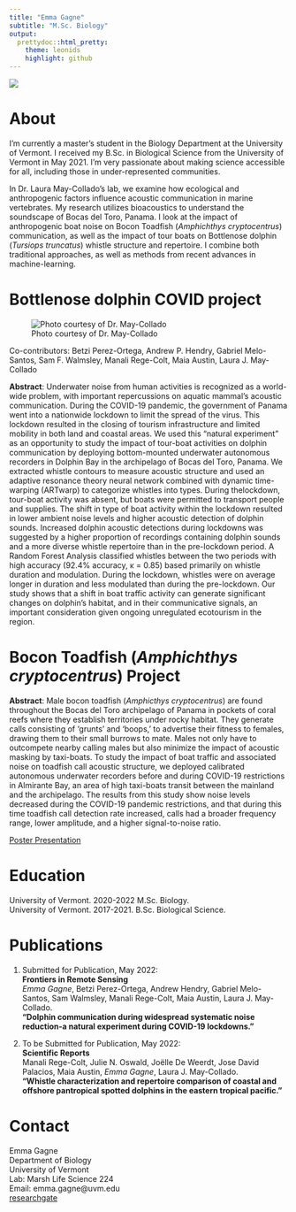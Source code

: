 ```yaml
---
title: "Emma Gagne"
subtitle: "M.Sc. Biology"
output: 
  prettydoc::html_pretty:
    theme: leonids
    highlight: github
---
```

![](headshot.jpg)

# About

I'm currently a master's student in the Biology Department at the University of Vermont. I received my B.Sc. in Biological Science from the University of Vermont in May 2021. I'm very passionate about making science accessible for all, including those in under-represented communities.

In Dr. Laura May-Collado's lab, we examine how ecological and anthropogenic factors influence acoustic communication in marine vertebrates. My research utilizes bioacoustics to understand the soundscape of Bocas del Toro, Panama. I look at the impact of anthropogenic boat noise on Bocon Toadfish (*Amphichthys cryptocentrus*) communication, as well as the impact of tour boats on Bottlenose dolphin (*Tursiops truncatus*) whistle structure and repertoire. I combine both traditional approaches, as well as methods from recent advances in machine-learning.


# Bottlenose dolphin COVID project

![Photo courtesy of Dr. May-Collado](dolphin.jpg)

Co-contributors: Betzi Perez-Ortega, Andrew P. Hendry, Gabriel Melo-Santos, Sam F. Walmsley, Manali Rege-Colt, Maia Austin, Laura J. May-Collado

**Abstract**: Underwater noise from human activities is recognized as a world-wide problem, with important repercussions on aquatic mammal’s acoustic communication. During the COVID-19 pandemic, the  government of Panama went into a nationwide lockdown to limit the spread of the virus. This lockdown resulted in the closing of tourism infrastructure and limited mobility in both land and coastal areas. We used this “natural experiment” as an opportunity to study the impact of tour-boat activities on dolphin communication by deploying bottom-mounted underwater autonomous recorders in Dolphin Bay in the archipelago of Bocas del Toro, Panama. We extracted whistle contours to measure acoustic structure and used an adaptive resonance theory neural network combined with dynamic time-warping (ARTwarp) to categorize whistles into types. During thelockdown, tour-boat activity was absent, but boats were permitted to transport people and supplies. The shift in type of boat activity within the lockdown resulted in lower ambient noise levels and higher acoustic detection of dolphin sounds. Increased dolphin acoustic detections during lockdowns was suggested by a higher proportion of recordings containing dolphin sounds and a more diverse whistle repertoire than in the pre-lockdown period. A Random Forest Analysis classified whistles between the two periods with high accuracy (92.4% accuracy, κ = 0.85) based primarily on whistle duration and modulation. During the lockdown, whistles were on average longer in duration and less modulated than during the pre-lockdown. Our study shows that a shift in boat traffic activity can generate significant changes on dolphin’s habitat, and in their communicative signals, an important consideration given ongoing unregulated ecotourism in the region.


# Bocon Toadfish (*Amphichthys cryptocentrus*) Project

**Abstract**: Male bocon toadfish (*Amphicthys cryptocentrus*) are found throughout the Bocas del Toro archipelago of Panama in pockets of coral reefs where they establish territories under rocky habitat. They generate calls consisting of ‘grunts’ and ‘boops,’ to advertise their fitness to females, drawing them to their small burrows to mate. Males not only have to outcompete nearby calling males but also minimize the impact of acoustic masking by taxi-boats. To study the impact of boat traffic and associated noise on toadfish call acoustic structure, we deployed calibrated autonomous underwater recorders before and during COVID-19 restrictions in Almirante Bay, an area of high taxi-boats transit between the mainland and the archipelago. The results from this study show noise levels decreased during the COVID-19 pandemic restrictions, and that during this time toadfish call detection rate increased, calls had a broader frequency range, lower amplitude, and a higher signal-to-noise ratio.

[Poster Presentation](SRC2020.pptx)


# Education

University of Vermont. 2020-2022 M.Sc. Biology.  
University of Vermont. 2017-2021. B.Sc. Biological Science.  

# Publications
1. Submitted for Publication, May 2022:  
**Frontiers in Remote Sensing**  
*Emma Gagne*, Betzi Perez-Ortega, Andrew Hendry, Gabriel Melo-Santos, Sam Walmsley, Manali Rege-Colt, Maia Austin, Laura J. May-Collado.  
**“Dolphin communication during widespread systematic noise reduction-a natural experiment during COVID-19 lockdowns.”**

2. To be Submitted for Publication, May 2022:  
**Scientific Reports**   
Manali Rege-Colt, Julie N. Oswald, Joëlle De Weerdt, Jose David Palacios, Maia Austin, *Emma Gagne*, Laura J. May-Collado.  
**“Whistle characterization and repertoire comparison of coastal and offshore pantropical spotted dolphins in the eastern tropical pacific.”**



# Contact
Emma Gagne  
Department of Biology  
University of Vermont  
Lab: Marsh Life Science 224  
Email: emma.gagne@uvm.edu  
[researchgate](https://www.researchgate.net/profile/Emma-Gagne)